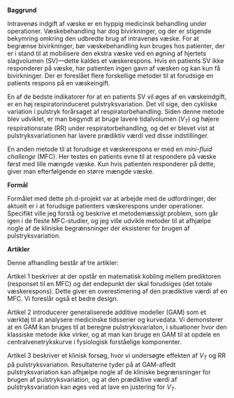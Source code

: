 **Baggrund**

Intravenøs indgift af væske er en hyppig medicinsk behandling under operationer. Væskebehandling har dog bivirkninger, og der er stigende bekymring omkring den udbredte brug af intravenøs væske. For at begrænse bivirkninger, bør væskebehandling kun bruges hos patienter, der er i stand til at mobilisere den ekstra væske ved en øgning af hjertets slagvolumen (SV)---dette kaldes et væskerespons. Hvis en patients SV ikke responderer på væske, har patienten ingen gavn af væsken og kan kun få bivirkninger. Der er foreslået flere forskellige metoder til at forudsige en patients respons på en væskeingift. 

En af de bedste indikatorer for at en patients SV vil øges af en væskeindgift, er en høj respiratorinduceret pulstryksvariation. Det vil sige, den cykliske variation i pulstryk forårsaget af respiratorbehandling. Siden denne metode blev udviklet, er man begyndt at bruge lavere tidalvolumen ($V_T$) og højere respirationsrate (RR) under respiratorbehandling, og det er blevet vist at pulstryksvariationen har lavere prædiktiv værdi ved disse indstillinger.

En anden metode til at forudsige et væskerespons er med en *mini-fluid challenge* (MFC). Her testes en patients evne til at respondere på væske først med lille mængde væske. Kun hvis patienten responderer på dette, giver man efterfølgende en større mængde væske.

**Formål**

Formålet med dette ph.d-projekt var at arbejde med de udfordringer, der aktuelt er i at forudsige patienters væskerespons under operationer. Specifikt ville jeg forstå og beskrive et metodemæssigt problem, som går igen i de fleste MFC-studier, og jeg ville udvikle metoder til at afhjælpe nogle af de kliniske begrænsninger der eksisterer for brugen af pulstryksvariation.

**Artikler**

Denne afhandling består af tre artikler:

Artikel 1 beskriver at der opstår en matematisk kobling mellem prediktoren (responset til en MFC) og det endepunkt der skal forudsiges (det totale væskerespons). Dette giver en overestimering af den prædiktive værdi af en MFC. Vi foreslår også et bedre design. 

Artikel 2 introducerer generaliserede additive modeller (GAM) som et værktøj til at analysere medicinske tidsserier og kurvedata. Vi demonsterer at en GAM kan bruges til at beregne pulstryksvariaton, i situationer hvor den klassiske metode ikke virker, og at man kan bruge en GAM til at opdele en centralvenetrykskurve i fysiologisk forståelige komponenter.

Artikel 3 beskriver et klinisk forsøg, hvor vi undersøgte effekten af $V_T$ og RR på pulstryksvariation. Resultaterne tyder på at GAM-afledt pulstryksvariation kan afhjælpe nogle af de kliniske begrænsninger for brugen af pulstryksvariation, og at den prædiktive værdi af pulstryksvariation kan øges ved at lave en justering for $V_T$. 
